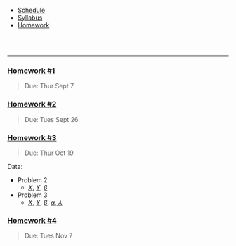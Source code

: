 <ul class="navibar">
  <li><a href="./index.html" class="navibar">Schedule</a></li>
  <li><a href="./syllabus.html" class="navibar" >Syllabus</a></li>
  <li><a href="./homework.html" class="current" >Homework</a></li>
</ul>




<!--- Start Main Page --->
<br>
<br>

-------


### [Homework \#1](homework/hw1.pdf)
> Due: Thur Sept 7


### [Homework \#2](homework/hw2.pdf)
> Due: Tues Sept 26

### [Homework \#3](homework/hw3.pdf)
> Due: Thur Oct 19


Data:
 
- Problem 2
    - [$X$](data/hw3_2_X.csv), [$Y$](data/hw3_2_Y.csv), [$\beta$](data/hw3_2_beta.csv)


- Problem 3
    - [$X$](data/hw3_3_X.csv), [$Y$](data/hw3_3_Y.csv), [$\beta$](data/hw3_3_beta.csv), [$\alpha$, $\lambda$](data/hw3_3_settings.txt)



### [Homework \#4](homework/hw4.pdf)
> Due: Tues Nov 7



  